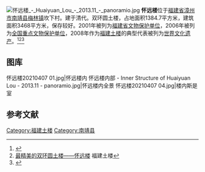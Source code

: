 {{Expand|time=2015-01-11T13:04:06+00:00}}
[[File:怀远楼_-_Huaiyuan_Lou_-_2013.11_-_panoramio.jpg|thumb]]
'''怀远楼'''位于[[福建省|福建省]][[漳州市|漳州市]][[南靖县|南靖县]][[梅林镇_(南靖县)|梅林镇]]坎下村。建于清代。双环圆土楼，占地面积1384.7平方米，建筑面积3468平方米，保存较好。2001年被列为[[福建省文物保护单位|福建省文物保护单位]]，2006年被列为[[全国重点文物保护单位|全国重点文物保护单位]]，2008年作为[[福建土楼|福建土楼]]的典型代表被列为[[世界文化遗产|世界文化遗产]]。<ref>{{cite web |url=http://whc.unesco.org/en/list/1113 |title=Fujian Tulou |publisher=UNESCO World Heritage Centre |accessdate=2015-01-11 |archive-date=2018-12-26 |archive-url=https://web.archive.org/web/20181226004014/http://whc.unesco.org/en/list/1113 |dead-url=no }}</ref><ref>[http://www.fjtlw.gov.cn/JQJD/YSYJQ/201211/2165.html 最精美的双环圆土楼——怀远楼] {{Wayback|url=http://www.fjtlw.gov.cn/JQJD/YSYJQ/201211/2165.html |date=20150111150949 }}福建土楼</ref><ref>{{cite book|url=https://books.google.com/books?id=HEMQAwAAQBAJ&pg=PT22&dq=%E6%80%80%E8%BF%9C%E6%A5%BC&hl=zh-CN&sa=X&ei=uXKyVKPRC6HdsATI04CoCg&ved=0CEQQ6AEwCQ|title=蜚声中外的中国建筑（下）|author=萧枫|publisher=辽海出版社|access-date=2015-01-11|archive-date=2016-07-02|archive-url=https://web.archive.org/web/20160702113549/https://books.google.com/books?id=HEMQAwAAQBAJ&pg=PT22&dq=%E6%80%80%E8%BF%9C%E6%A5%BC&hl=zh-CN&sa=X&ei=uXKyVKPRC6HdsATI04CoCg&ved=0CEQQ6AEwCQ|dead-url=no}}</ref>

==  图库 ==
<gallery>
怀远楼20210407 01.jpg|怀远楼内
怀远楼内部 - Inner Structure of Huaiyuan Lou - 2013.11 - panoramio.jpg|怀远楼内全景
怀远楼20210407 04.jpg|楼内斯是室
</gallery>

==参考文献==

{{reflist}}

[[Category:福建土楼|Category:福建土楼]]
[[Category:南靖县|Category:南靖县]]
